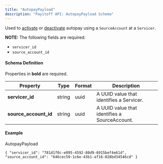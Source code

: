 ```yaml
---
title: "AutopayPayload"
description: "Payitoff API: AutopayPayload Schema"
---
```


Used to [activate](/reference/activate-autopay) or [deactivate](/reference/deactivate-autopay) autopay using a `SourceAccount` at a `Servicer`. 

**NOTE:** The following fields are required:

* `servicer_id`
* `source_account_id`

#### Schema Definition

Properties in **bold** are required.

| Property                | Type   | Format | Description                                   |
| ----------------------- | ------ | ------ | --------------------------------------------- |
| **servicer\_id**        | string | uuid   | A UUID value that identifies a Servicer.      |
| **source\_account\_id** | string | uuid   | A UUID value that identifies a SourceAccount. |

#### Example

AutopayPayload

`{
  "servicer_id": "781d1f0c-e895-4592-80d9-6915bef4e61d",
  "source_account_id": "646cec59-1c6e-43b1-af16-028bd34546cd"
}
`